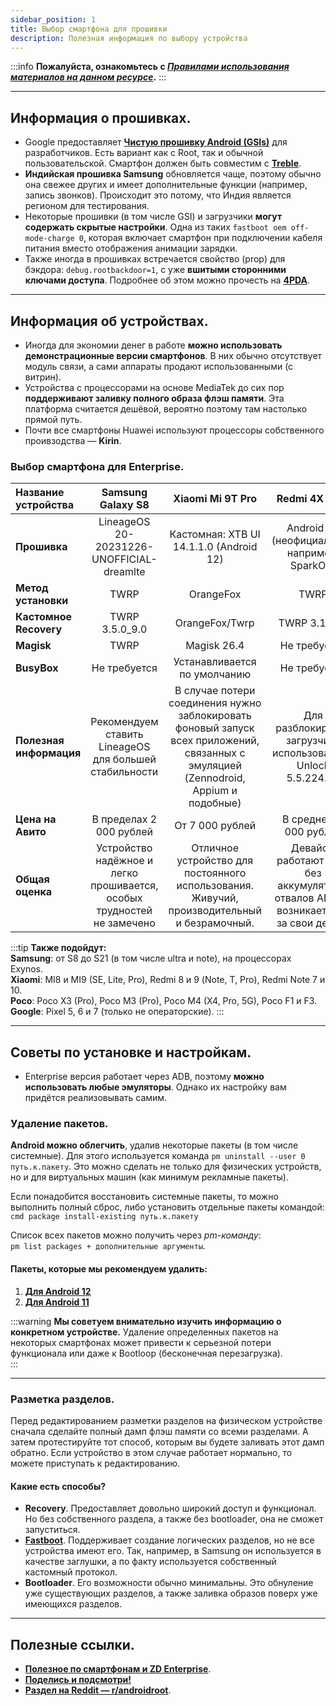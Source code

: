 ```yaml
---
sidebar_position: 1
title: Выбор смартфона для прошивки
description: Полезная информация по выбору устройства
---
```

:::info **Пожалуйста, ознакомьтесь с [*Правилами использования материалов на данном ресурсе*](../Disclaimer).**
:::
_______________________________________________
## Информация о прошивках.  
- Google предоставляет [**Чистую прошивку Android (GSIs)**](https://developer.android.com/topic/generic-system-image) для разработчиков. Есть вариант как с Root, так и обычной пользовательской. Смартфон должен быть совместим с [**Treble**](https://github.com/phhusson/treble_experimentations/wiki).  
- **Индийская прошивка Samsung** обновляется чаще, поэтому обычно она свежее других и имеет дополнительные функции (например, запись звонков). Происходит это потому, что Индия является регионом для тестирования.  
- Некоторые прошивки (в том числе GSI) и загрузчики **могут содержать скрытые настройки**. Одна из таких `fastboot oem off-mode-charge 0`, которая включает смартфон при подключении кабеля питания вместо отображения анимации зарядки.  
- Также иногда в прошивках встречается свойство (prop) для бэкдора: `debug.rootbackdoor=1`, с уже **вшитыми сторонними ключами доступа**. Подробнее об этом можно прочесть на [**4PDA**](https://4pda.to/forum/index.php?showtopic=908196&view=findpost&p=95402137).  
_________________
## Информация об устройствах.  
- Иногда для экономии денег в работе **можно использовать демонстрационные версии смартфонов**. В них обычно отсутствует модуль связи, а сами аппараты продают использованными (с витрин).  
- Устройства с процессорами на основе MediaTek до сих пор **поддерживают заливку полного образа флэш памяти**. Эта платформа считается дешёвой, вероятно поэтому там настолько прямой путь.  
- Почти все смартфоны Huawei используют процессоры собственного проивзодства — **Kirin**.  

### Выбор смартфона для Enterprise.  
|   Название устройства  | Samsung Galaxy S8 | Xiaomi Mi 9T Pro | Redmi 4X 3/32 |
| :-------- | :-------: | :-------: | :-------: |
| **Прошивка**  | LineageOS 20-20231226-UNOFFICIAL-dreamlte    | Кастомная: XTB UI 14.1.1.0 (Android 12) | Android 13 (неофициальная, например, SparkOS) |
| **Метод установки** | TWRP     | OrangeFox | TWRP |
| **Кастомное Recovery** | TWRP 3.5.0_9.0     | OrangeFox/Twrp | TWRP 3.1.1-0 |
| **Magisk**    |  TWRP    | Magisk 26.4 | Не требуется |
| **BusyBox**    | Не требуется    | Устанавливается по умолчанию | Не требуется |
| **Полезная информация**    | Рекомендуем ставить LineageOS для большей стабильности    | В случае потери соединения нужно заблокировать фоновый запуск всех приложений, связанных с эмуляцией (Zennodroid, Appium и подобные) |  Для разблокировки загрузчика использовать Mi Unlock 5.5.224.55 |
| **Цена на Авито**    | В пределах 2 000 рублей   | От 7 000 рублей | В среднем 1 000 рублей |
| **Общая оценка**    | Устройство надёжное и легко прошивается, особых трудностей не замечено    | Отличное устройство для постоянного использования. Живучий, производительный и безрамочный. | Девайсы работают 24/7 без аккумулятора, отвалов ADB не возникает. Топ за свои деньги |  

:::tip **Также подойдут:**  
**Samsung**: от S8 до S21 (в том числе ultra и note), на процессорах Exynos.  
**Xiaomi**:  MI8 и MI9 (SE, Lite, Pro), Redmi 8 и 9 (Note, T, Pro), Redmi Note 7 и 10.  
**Poco**: Poco X3 (Pro), Poco M3 (Pro), Poco M4 (X4, Pro, 5G), Poco F1 и F3.  
**Google**: Pixel 5, 6 и 7 (только не операторские).
:::
_________________
## Советы по установке и настройкам.  
- Enterprise версия работает через ADB, поэтому **можно использовать любые эмуляторы**. Однако их настройку вам придётся реализовывать самим.  
### Удаление пакетов.  
**Android можно облегчить**, удалив некоторые пакеты (в том числе системные). Для этого используется команда `pm uninstall --user 0 путь.к.пакету`. Это можно сделать не только для физических устройств, но и для виртуальных машин (как минимум рекламные пакеты).  

Если понадобится восстановить системные пакеты, то можно выполнить полный сброс, либо установить отдельные пакеты командой:  
`cmd package install-existing путь.к.пакету`  

Список всех пакетов можно получить через *pm-команду*:   
`pm list packages + дополнительные аргументы`.  

#### Пакеты, которые мы рекомендуем удалить:
1. [**Для Android 12**](https://gist.github.com/Zymlex/f0b58104dd2f9504a14ffd9bdc3799ac)  
2. [**Для Android 11**](https://gist.github.com/Zymlex/51a8ed0d5864122614e6db021be8c9e9)

:::warning **Мы советуем внимательно изучить информацию о конкретном устройстве.**
Удаление определенных пакетов на некоторых смартфонах может привести к серьезной потери функционала или даже к Bootloop (бесконечная перезагрузка).    
:::
________________
### Разметка разделов.  
Перед редактированием разметки разделов на физическом устройстве сначала сделайте полный дамп флэш памяти со всеми разделами. А затем протестируйте тот способ, которым вы будете заливать этот дамп обратно. Если устройство в этом случае работает нормально, то можете приступать к редактированию.  
#### Какие есть способы?
- **Recovery**. Предоставляет довольно широкий доступ и функционал. Но без собственного раздела, а также без bootloader, она не сможет запуститься.  
- [**Fastboot**](https://android.googlesource.com/platform/system/core/+/master/fastboot/README.md). Поддерживает создание логических разделов, но не все устройства имеют его. Так, например, в Samsung он используется в качестве заглушки, а по факту используется собственный кастомный протокол.  
- **Bootloader**. Его возможности обычно минимальны. Это обнуление уже существующих разделов, а также заливка образов поверх уже имеющихся разделов.
________________
## Полезные ссылки.  
- [**Полезное по смартфонам и ZD Enterprise**](https://zenno.club/discussion/threads/poleznoe-po-smartfonam-i-zd-enterprise.105073/). 
- [**Поделись и подсмотри!**](https://zenno.club/discussion/threads/podelis-i-podsmotri-smartfony-dlja-zennodroid-enterprise.118499/)   
- [**Раздел на Reddit — r/androidroot**](https://www.reddit.com/r/androidroot/).
